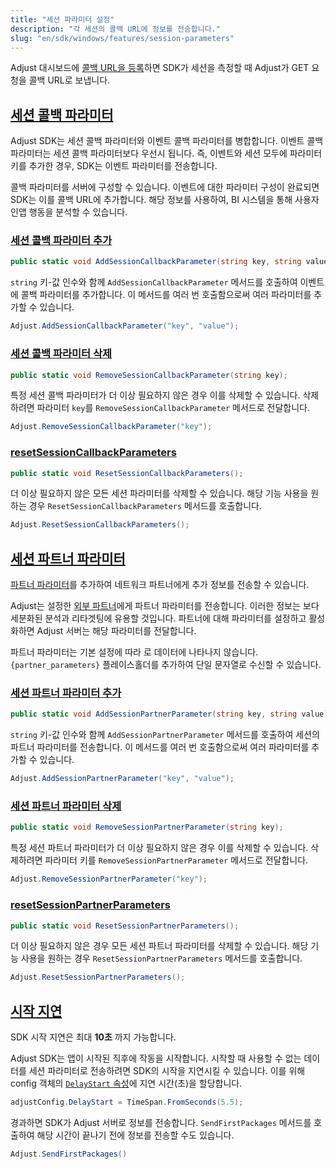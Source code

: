 ```yaml
---
title: "세션 파라미터 설정"
description: "각 세션의 콜백 URL에 정보를 전송합니다."
slug: "en/sdk/windows/features/session-parameters"
---
```

Adjust 대시보드에 [콜백 URL을 등록](https://help.adjust.com/en/article/recommended-placeholders-callbacks)하면 SDK가 세션을 측정할 때 Adjust가 GET 요청을 콜백 URL로 보냅니다.

[세션 콜백 파라미터](session-callback-parameters)
-----------------------------------------

<callout type="note"> 

Adjust SDK는 세션 콜백 파라미터와 이벤트 콜백 파라미터를 병합합니다. 이벤트 콜백 파라미터는 세션 콜백 파라미터보다 우선시 됩니다.  즉, 이벤트와 세션 모두에 파라미터 키를 추가한 경우, SDK는 이벤트 파라미터를 전송합니다.
</Callout> 

콜백 파라미터를 서버에 구성할 수 있습니다. 이벤트에 대한 파라미터 구성이 완료되면 SDK는 이를 콜백 URL에 추가합니다. 해당 정보를 사용하여, BI 시스템을 통해 사용자 인앱 행동을 분석할 수 있습니다.

### [세션 콜백 파라미터 추가](add-session-callback-parameters)

<codeblock title="메서드 서명"> 

```cs
public static void AddSessionCallbackParameter(string key, string value);
```

</CodeBlock> 

`string` 키\-값 인수와 함께 `AddSessionCallbackParameter` 메서드를 호출하여 이벤트에 콜백 파라미터를 추가합니다. 이 메서드를 여러 번 호출함으로써 여러 파라미터를 추가할 수 있습니다.

```cs
Adjust.AddSessionCallbackParameter("key", "value");
```

### [세션 콜백 파라미터 삭제](remove-session-callback-parameters)

<codeblock title="메서드 서명"> 

```cs
public static void RemoveSessionCallbackParameter(string key);
```

</CodeBlock> 

특정 세션 콜백 파라미터가 더 이상 필요하지 않은 경우 이를 삭제할 수 있습니다. 삭제하려면 파라미터 `key`를 `RemoveSessionCallbackParameter` 메서드로 전달합니다.

```cs
Adjust.RemoveSessionCallbackParameter("key");
```

### [resetSessionCallbackParameters](reset-session-callback-parameters)

<codeblock title="메서드 서명"> 

```cs
public static void ResetSessionCallbackParameters();
```

</CodeBlock> 

더 이상 필요하지 않은 모든 세션 파라미터를 삭제할 수 있습니다. 해당 기능 사용을 원하는 경우 `ResetSessionCallbackParameters` 메서드를 호출합니다.

```cs
Adjust.ResetSessionCallbackParameters();
```

[세션 파트너 파라미터](session-partner-parameters)
-----------------------------------------

[파트너 파라미터](https://help.adjust.com/en/article/data-sharing-ad-network#map-parameters)를 추가하여 네트워크 파트너에게 추가 정보를 전송할 수 있습니다.

Adjust는 설정한 [외부 파트너](https://help.adjust.com/en/article/integrated-partners)에게 파트너 파라미터를 전송합니다. 이러한 정보는 보다 세분화된 분석과 리타겟팅에 유용할 것입니다. 파트너에 대해 파라미터를 설정하고 활성화하면 Adjust 서버는 해당 파라미터를 전달합니다.
<callout type="note"> 

파트너 파라미터는 기본 설정에 따라 로 데이터에 나타나지 않습니다. `{partner_parameters}` 플레이스홀더를 추가하여 단일 문자열로 수신할 수 있습니다.
</Callout> 

### [세션 파트너 파라미터 추가](add-session-partner-parameters)

<codeblock title="메서드 서명"> 

```cs
public static void AddSessionPartnerParameter(string key, string value);
```

</CodeBlock> 

`string` 키\-값 인수와 함께 `AddSessionPartnerParameter` 메서드를 호출하여 세션의 파트너 파라미터를 전송합니다. 이 메서드를 여러 번 호출함으로써 여러 파라미터를 추가할 수 있습니다.

```cs
Adjust.AddSessionPartnerParameter("key", "value");
```

### [세션 파트너 파라미터 삭제](remove-session-partner-parameters)

<codeblock title="메서드 서명"> 

```cs
public static void RemoveSessionPartnerParameter(string key);
```

</CodeBlock> 

특정 세션 파트너 파라미터가 더 이상 필요하지 않은 경우 이를 삭제할 수 있습니다. 삭제하려면 파라미터 키를 `RemoveSessionPartnerParameter` 메서드로 전달합니다.

```cs
Adjust.RemoveSessionPartnerParameter("key");
```

### [resetSessionPartnerParameters](reset-session-partner-parameters)

<codeblock title="메서드 서명"> 

```cs
public static void ResetSessionPartnerParameters();
```

</CodeBlock> 

더 이상 필요하지 않은 경우 모든 세션 파트너 파라미터를 삭제할 수 있습니다. 해당 기능 사용을 원하는 경우 `ResetSessionPartnerParameters` 메서드를 호출합니다.

```cs
Adjust.ResetSessionPartnerParameters();
```

[시작 지연](delay-start)
--------------------

<callout type="note"> 

SDK 시작 지연은 최대 **10초** 까지 가능합니다.
</Callout> 

Adjust SDK는 앱이 시작된 직후에 작동을 시작합니다. 시작할 때 사용할 수 없는 데이터를 세션 파라미터로 전송하려면 SDK의 시작을 지연시킬 수 있습니다. 이를 위해 config 객체의 [`DelayStart` 속성](/en/sdk/flutter/configuration#delay-the-start-of-the-sdk)에 지연 시간\(초\)을 할당합니다.

```cs
adjustConfig.DelayStart = TimeSpan.FromSeconds(5.5);
```

경과하면 SDK가 Adjust 서버로 정보를 전송합니다. `SendFirstPackages` 메서드를 호출하여 해당 시간이 끝나기 전에 정보를 전송할 수도 있습니다.

```cs
Adjust.SendFirstPackages()
```

